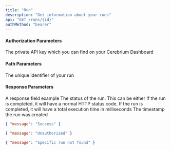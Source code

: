 ```yaml
---
title: "Run"
description: "Get information about your runs"
api: "GET /runs/{id}"
authMethod: "bearer"
---
```


#### Authorization Parameters
<ParamField header="Authorization" type="string" required>
  The private API key which you can find on your Cerebrium Dashboard
</ParamField>

#### Path Parameters
<ParamField path="id" type="string">
  The unique identifier of your run
</ParamField>

#### Response Parameters
<ResponseField name="id" type="string" required>
  A response field example
</ResponseField>
<ResponseField name="status" type="string" required>
  The status of the run. This can be either
</ResponseField>
<ResponseField name="statusCode" type="int">
  If the run is completed, it will have a normal HTTP status code.
</ResponseField>
<ResponseField name="responseTimeMs" type="int">
  If the run is completed, it will have a total execution time in milliseconds
</ResponseField>
<ResponseField name="createdAt" type="string" required>
  The timestamp the run was created
</ResponseField>

<ResponseExample>

```json 200
{ "message": "Success" }

```

```json 401
{ "message": "Unauthorized" }
```

```json 404
{ "message": "Specific run not found" }
```

</ResponseExample>
